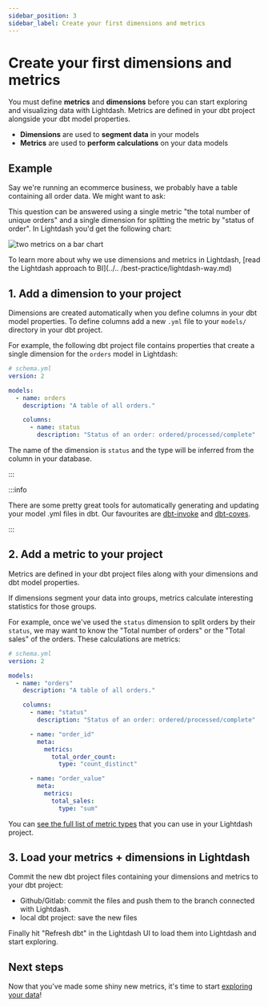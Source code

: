 ```yaml
---
sidebar_position: 3
sidebar_label: Create your first dimensions and metrics
---
```


# Create your first dimensions and metrics


You must define **metrics** and **dimensions** before you can start exploring and visualizing data with Lightdash.
Metrics are defined in your dbt project alongside your dbt model properties.

* **Dimensions** are used to **segment data** in your models
* **Metrics** are used to **perform calculations** on your data models

## Example

Say we're running an ecommerce business, we probably have a table containing all order data. We might want to
ask:

<div style={{textAlign: 'center', paddingBottom: 30, paddingTop: 10}}>
  <DataQuestion width="70%"/>
</div>

This question can be answered using a single metric "the total number of unique orders" and a single dimension for
splitting the metric by "status of order". In Lightdash you'd get the following chart:

![two metrics on a bar chart](./assets/metric-on-bar-chart.png)

To learn more about why we use dimensions and metrics in Lightdash, [read the Lightdash approach to BI](../..
/best-practice/lightdash-way.md)

## 1. Add a dimension to your project

Dimensions are created automatically when you define columns in your dbt model properties. To define columns add a
new `.yml` file to your `models/` directory in your dbt project.

For example, the following dbt project file contains properties that create a single dimension for the `orders` model in Lightdash:

```yaml
# schema.yml
version: 2

models:
  - name: orders
    description: "A table of all orders."

    columns:
      - name: status
        description: "Status of an order: ordered/processed/complete"
```

The name of the dimension is `status` and the type will be inferred from the column in your database.

:::

:::info

There are some pretty great tools for automatically generating and updating your model .yml files in dbt. Our favourites are [dbt-invoke](https://pypi.org/project/dbt-invoke/) and [dbt-coves](https://pypi.org/project/dbt-coves/).

:::

## 2. Add a metric to your project

Metrics are defined in your dbt project files along with your dimensions and dbt model properties.

If dimensions segment your data into groups, metrics calculate interesting statistics for those groups.

For example, once we've used the `status` dimension to split orders by their `status`, we may want to know the
"Total number of orders" or the "Total sales" of the orders. These calculations are metrics:

```yaml
# schema.yml
version: 2

models:
  - name: "orders"
    description: "A table of all orders."

    columns:
      - name: "status"
        description: "Status of an order: ordered/processed/complete"

      - name: "order_id"
        meta:
          metrics:
            total_order_count:
              type: "count_distinct"

      - name: "order_value"
        meta:
          metrics:
            total_sales:
              type: "sum"
```
You can [see the full list of metric types](../../references/metrics.md) that you can use in your Lightdash project.

## 3. Load your metrics + dimensions in Lightdash

Commit the new dbt project files containing your dimensions and metrics to your dbt project:

* Github/Gitlab: commit the files and push them to the branch connected with Lightdash.
* local dbt project: save the new files

Finally hit "Refresh dbt" in the Lightdash UI to load them into Lightdash and start exploring.

## Next steps

Now that you've made some shiny new metrics, it's time to start [exploring your data](../exploring-data/using-explores.md)!
